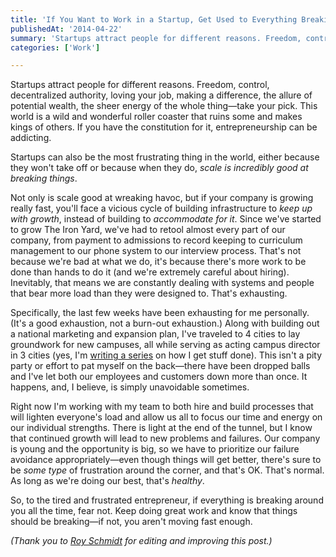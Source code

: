 ```yaml
---
title: 'If You Want to Work in a Startup, Get Used to Everything Breaking All of the Time'
publishedAt: '2014-04-22'
summary: 'Startups attract people for different reasons. Freedom, control, decentralized authority, loving your job, making a difference, the allure of potential wealth, the sheer energy of the whole thing—take...'
categories: ['Work']

---
```


Startups attract people for different reasons. Freedom, control, decentralized authority, loving your job, making a difference, the allure of potential wealth, the sheer energy of the whole thing—take your pick. This world is a wild and wonderful roller coaster that ruins some and makes kings of others. If you have the constitution for it, entrepreneurship can be addicting.

Startups can also be the most frustrating thing in the world, either because they won't take off or because when they do, *scale is incredibly good at breaking things*.

Not only is scale good at wreaking havoc, but if your company is growing really fast, you'll face a vicious cycle of building infrastructure to *keep up with growth*, instead of building to *accommodate for it*. Since we've started to grow The Iron Yard, we've had to retool almost every part of our company, from payment to admissions to record keeping to curriculum management to our phone system to our interview process. That's not because we're bad at what we do, it's because there's more work to be done than hands to do it (and we're extremely careful about hiring). Inevitably, that means we are constantly dealing with systems and people that bear more load than they were designed to. That's exhausting.

Specifically, the last few weeks have been exhausting for me personally. (It's a good exhaustion, not a burn-out exhaustion.) Along with building out a national marketing and expansion plan, I've traveled to 4 cities to lay groundwork for new campuses, all while serving as acting campus director in 3 cities (yes, I'm [writing a series](/blog/making-it-count-introduction) on how I get stuff done). This isn't a pity party or effort to pat myself on the back—there have been dropped balls and I've let both our employees and customers down more than once. It happens, and, I believe, is simply unavoidable sometimes.

Right now I'm working with my team to both hire and build processes that will lighten everyone's load and allow us all to focus our time and energy on our individual strengths. There is light at the end of the tunnel, but I know that continued growth will lead to new problems and failures. Our company is young and the opportunity is big, so we have to prioritize our failure avoidance appropriately—even though things will get better, there's sure to be *some type* of frustration around the corner, and that's OK. That's normal. As long as we're doing our best, that's *healthy*.

So, to the tired and frustrated entrepreneur, if everything is breaking around you all the time, fear not. Keep doing great work and know that things should be breaking—if not, you aren't moving fast enough.

*(Thank you to [Roy Schmidt](https://twitter.com/cleasto) for editing and improving this post.)*
